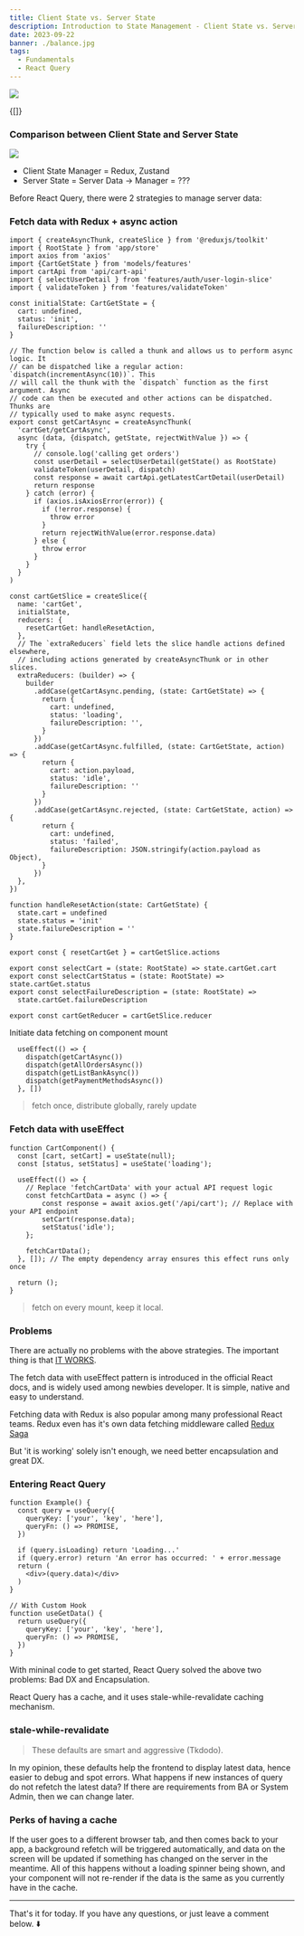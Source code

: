 ```yaml
---
title: Client State vs. Server State
description: Introduction to State Management - Client State vs. Server State
date: 2023-09-22
banner: ./balance.jpg
tags:
  - Fundamentals
  - React Query
---
```



<img src="./balance.jpg" />

<RqToc id="client-state-vs-server-state" />

<Translations>{[]}</Translations>

### Comparison between Client State and Server State

<img src="./comparison.png" />

- Client State Manager = Redux, Zustand
- Server State = Server Data -> Manager = ???

Before React Query, there were 2 strategies to manage server data:

### Fetch data with Redux + async action

```tsx:title=redux-toolkit-example {20,43-47,50,52-57,59-64,66-71,82,84-86}
import { createAsyncThunk, createSlice } from '@reduxjs/toolkit'
import { RootState } from 'app/store'
import axios from 'axios'
import {CartGetState } from 'models/features'
import cartApi from 'api/cart-api'
import { selectUserDetail } from 'features/auth/user-login-slice'
import { validateToken } from 'features/validateToken'

const initialState: CartGetState = {
  cart: undefined,
  status: 'init',
  failureDescription: ''
}

// The function below is called a thunk and allows us to perform async logic. It
// can be dispatched like a regular action: `dispatch(incrementAsync(10))`. This
// will call the thunk with the `dispatch` function as the first argument. Async
// code can then be executed and other actions can be dispatched. Thunks are
// typically used to make async requests.
export const getCartAsync = createAsyncThunk(
  'cartGet/getCartAsync',
  async (data, {dispatch, getState, rejectWithValue }) => {
    try {
      // console.log('calling get orders')
      const userDetail = selectUserDetail(getState() as RootState)
      validateToken(userDetail, dispatch)
      const response = await cartApi.getLatestCartDetail(userDetail)
      return response
    } catch (error) {
      if (axios.isAxiosError(error)) {
        if (!error.response) {
          throw error
        }
        return rejectWithValue(error.response.data)
      } else {
        throw error
      }
    }
  }
)

const cartGetSlice = createSlice({
  name: 'cartGet',
  initialState,
  reducers: {
    resetCartGet: handleResetAction,
  },
  // The `extraReducers` field lets the slice handle actions defined elsewhere,
  // including actions generated by createAsyncThunk or in other slices.
  extraReducers: (builder) => {
    builder
      .addCase(getCartAsync.pending, (state: CartGetState) => {
        return {
          cart: undefined,
          status: 'loading',
          failureDescription: '',
        }
      })
      .addCase(getCartAsync.fulfilled, (state: CartGetState, action) => {
        return {
          cart: action.payload,
          status: 'idle',
          failureDescription: ''
        }
      })
      .addCase(getCartAsync.rejected, (state: CartGetState, action) => {
        return {
          cart: undefined,
          status: 'failed',
          failureDescription: JSON.stringify(action.payload as Object),
        }
      })
  },
})

function handleResetAction(state: CartGetState) {
  state.cart = undefined
  state.status = 'init'
  state.failureDescription = ''
}

export const { resetCartGet } = cartGetSlice.actions

export const selectCart = (state: RootState) => state.cartGet.cart
export const selectCartStatus = (state: RootState) => state.cartGet.status
export const selectFailureDescription = (state: RootState) =>
  state.cartGet.failureDescription

export const cartGetReducer = cartGetSlice.reducer
```

Initiate data fetching on component mount

```tsx:title=initiate-data-fetching {2}
  useEffect(() => {
    dispatch(getCartAsync())
    dispatch(getAllOrdersAsync())
    dispatch(getListBankAsync())
    dispatch(getPaymentMethodsAsync())
  }, [])
```

> fetch once, distribute globally, rarely update

### Fetch data with useEffect

```tsx:use-effect-example
function CartComponent() {
  const [cart, setCart] = useState(null);
  const [status, setStatus] = useState('loading');

  useEffect(() => {
    // Replace 'fetchCartData' with your actual API request logic
    const fetchCartData = async () => {
        const response = await axios.get('/api/cart'); // Replace with your API endpoint
        setCart(response.data);
        setStatus('idle');
    };

    fetchCartData();
  }, []); // The empty dependency array ensures this effect runs only once

  return ();
}

```

> fetch on every mount, keep it local.

### Problems

There are actually no problems with the above strategies. The important thing is that [IT WORKS]().

The fetch data with useEffect pattern is introduced in the official React docs, and is widely used among newbies developer. It is simple, native and easy to understand.

Fetching data with Redux is also popular among many professional React teams. Redux even has it's own data fetching middleware called [Redux Saga](https://redux-saga.js.org/)

But 'it is working' solely isn't enough, we need better encapsulation and great DX.

<DataFetchingComparison />

### Entering React Query

```tsx:title=useQuery-syntax
function Example() {
  const query = useQuery({
    queryKey: ['your', 'key', 'here'],
    queryFn: () => PROMISE,
  })

  if (query.isLoading) return 'Loading...'
  if (query.error) return 'An error has occurred: ' + error.message
  return (
    <div>(query.data)</div>
  )
}

// With Custom Hook
function useGetData() {
  return useQuery({
    queryKey: ['your', 'key', 'here'],
    queryFn: () => PROMISE,
  })
}
```

With mininal code to get started, React Query solved the above two problems: Bad DX and Encapsulation.

React Query has a cache, and it uses stale-while-revalidate caching mechanism.

### stale-while-revalidate

<StaleWhileRevalidate />

> These defaults are smart and aggressive (Tkdodo).

In my opinion, these defaults help the frontend to display latest data, hence easier to debug and spot errors. What happens if new instances of query do not refetch the latest data? If there are requirements from BA or System Admin, then we can change later.

### Perks of having a cache

If the user goes to a different browser tab, and then comes back to your app, a background refetch will be triggered automatically, and data on the screen will be updated if something has changed on the server in the meantime. All of this happens without a loading spinner being shown, and your component will not re-render if the data is the same as you currently have in the cache.

---

That's it for today. If you have any questions, or just leave a comment below. ⬇️

<Comments />
